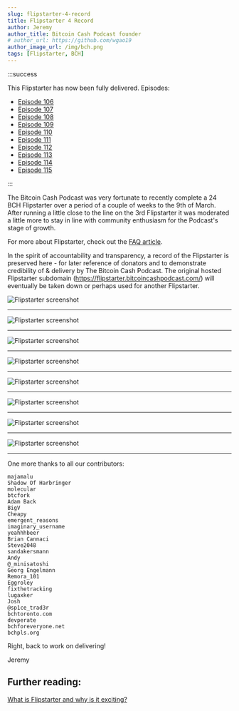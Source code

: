 ```yaml
---
slug: flipstarter-4-record
title: Flipstarter 4 Record
author: Jeremy
author_title: Bitcoin Cash Podcast founder
# author_url: https://github.com/wgao19
author_image_url: /img/bch.png
tags: [Flipstarter, BCH]
---
```



:::success

This Flipstarter has now been fully delivered. Episodes:

- [Episode 106](/episodes/106)
- [Episode 107](/episodes/107)
- [Episode 108](/episodes/108)
- [Episode 109](/episodes/109)
- [Episode 110](/episodes/110)
- [Episode 111](/episodes/111)
- [Episode 112](/episodes/112)
- [Episode 113](/episodes/113)
- [Episode 114](/episodes/114)
- [Episode 115](/episodes/115)

:::

The Bitcoin Cash Podcast was very fortunate to recently complete a 24 BCH Flipstarter over a period of a couple of weeks to the 9th of March. After running a little close to the line on the 3rd Flipstarter it was moderated a little more to stay in line with community enthusiasm for the Podcast's stage of growth.

For more about Flipstarter, check out the [FAQ article](/faqs/Tech/what-is-flipstarter).

In the spirit of accountability and transparency, a record of the Flipstarter is preserved here - for later reference of donators and to demonstrate credibility of & delivery by The Bitcoin Cash Podcast. The original hosted Flipstarter subdomain (https://flipstarter.bitcoincashpodcast.com/) will eventually be taken down or perhaps used for another Flipstarter.

<img src={screenshot1Url} alt="Flipstarter screenshot" />
<hr />
<img src={screenshot2Url} alt="Flipstarter screenshot" />
<hr />
<img src={screenshot3Url} alt="Flipstarter screenshot" />
<hr />
<img src={screenshot4Url} alt="Flipstarter screenshot" />
<hr />
<img src={screenshot5Url} alt="Flipstarter screenshot" />
<hr />
<img src={screenshot6Url} alt="Flipstarter screenshot" />
<hr />
<img src={screenshot7Url} alt="Flipstarter screenshot" />
<hr />
<img src={screenshot8Url} alt="Flipstarter screenshot" />
<hr />

One more thanks to all our contributors:

```
majamalu
Shadow Of Harbringer
molecular
btcfork
Adam Back
BigV
Cheapy
emergent_reasons
imaginary_username
yeahhhbeer
Brian Cannaci
Steve2048
sandakersmann
Andy
@_minisatoshi
Georg Engelmann
Remora_101
Eggroley
fixthetracking
lugaxker
Josh
@sp1ce_trad3r
bchtoronto.com
devperate
bchforeveryone.net
bchpls.org
```

Right, back to work on delivering!

Jeremy

## Further reading:

[What is Flipstarter and why is it exciting?](/faqs/Tech/what-is-flipstarter)
